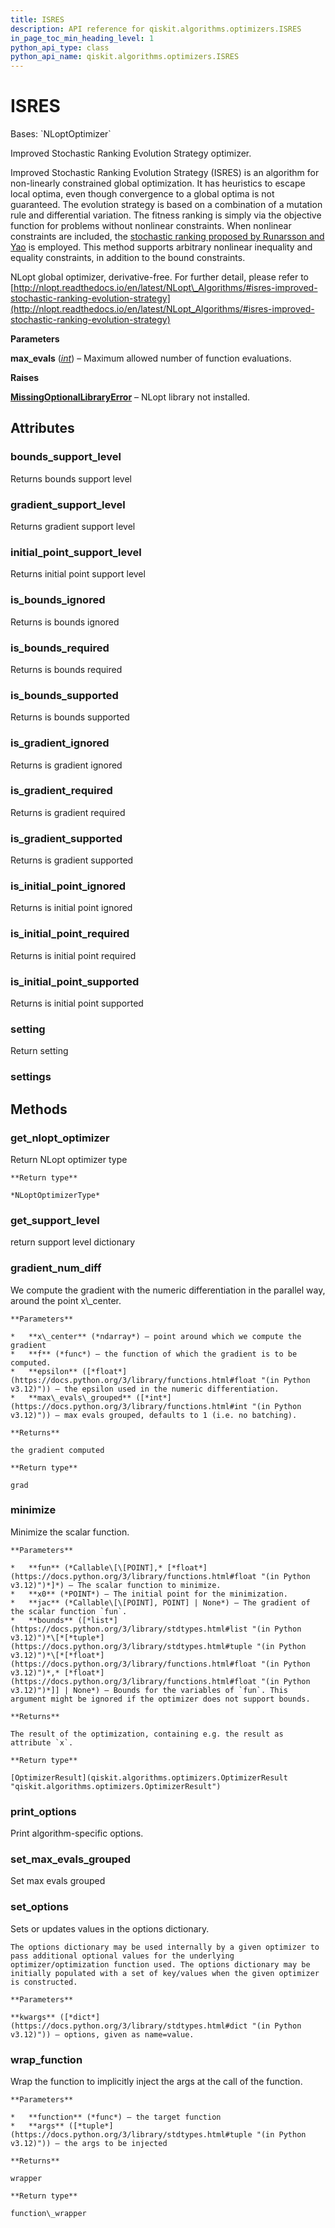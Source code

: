 ```yaml
---
title: ISRES
description: API reference for qiskit.algorithms.optimizers.ISRES
in_page_toc_min_heading_level: 1
python_api_type: class
python_api_name: qiskit.algorithms.optimizers.ISRES
---
```


# ISRES

<Class id="qiskit.algorithms.optimizers.ISRES" github="https://github.com/qiskit/qiskit/tree/stable/0.25/qiskit/algorithms/optimizers/nlopts/isres.py" signature="qiskit.algorithms.optimizers.ISRES(max_evals=1000)">
  Bases: `NLoptOptimizer`

  Improved Stochastic Ranking Evolution Strategy optimizer.

  Improved Stochastic Ranking Evolution Strategy (ISRES) is an algorithm for non-linearly constrained global optimization. It has heuristics to escape local optima, even though convergence to a global optima is not guaranteed. The evolution strategy is based on a combination of a mutation rule and differential variation. The fitness ranking is simply via the objective function for problems without nonlinear constraints. When nonlinear constraints are included, the [stochastic ranking proposed by Runarsson and Yao](https://notendur.hi.is/tpr/software/sres/Tec311r.pdf) is employed. This method supports arbitrary nonlinear inequality and equality constraints, in addition to the bound constraints.

  NLopt global optimizer, derivative-free. For further detail, please refer to [http://nlopt.readthedocs.io/en/latest/NLopt\_Algorithms/#isres-improved-stochastic-ranking-evolution-strategy](http://nlopt.readthedocs.io/en/latest/NLopt_Algorithms/#isres-improved-stochastic-ranking-evolution-strategy)

  **Parameters**

  **max\_evals** ([*int*](https://docs.python.org/3/library/functions.html#int "(in Python v3.12)")) – Maximum allowed number of function evaluations.

  **Raises**

  [**MissingOptionalLibraryError**](exceptions#qiskit.exceptions.MissingOptionalLibraryError "qiskit.exceptions.MissingOptionalLibraryError") – NLopt library not installed.

  ## Attributes

  ### bounds\_support\_level

  <Attribute id="qiskit.algorithms.optimizers.ISRES.bounds_support_level" name="bounds_support_level">
    Returns bounds support level
  </Attribute>

  ### gradient\_support\_level

  <Attribute id="qiskit.algorithms.optimizers.ISRES.gradient_support_level" name="gradient_support_level">
    Returns gradient support level
  </Attribute>

  ### initial\_point\_support\_level

  <Attribute id="qiskit.algorithms.optimizers.ISRES.initial_point_support_level" name="initial_point_support_level">
    Returns initial point support level
  </Attribute>

  ### is\_bounds\_ignored

  <Attribute id="qiskit.algorithms.optimizers.ISRES.is_bounds_ignored" name="is_bounds_ignored">
    Returns is bounds ignored
  </Attribute>

  ### is\_bounds\_required

  <Attribute id="qiskit.algorithms.optimizers.ISRES.is_bounds_required" name="is_bounds_required">
    Returns is bounds required
  </Attribute>

  ### is\_bounds\_supported

  <Attribute id="qiskit.algorithms.optimizers.ISRES.is_bounds_supported" name="is_bounds_supported">
    Returns is bounds supported
  </Attribute>

  ### is\_gradient\_ignored

  <Attribute id="qiskit.algorithms.optimizers.ISRES.is_gradient_ignored" name="is_gradient_ignored">
    Returns is gradient ignored
  </Attribute>

  ### is\_gradient\_required

  <Attribute id="qiskit.algorithms.optimizers.ISRES.is_gradient_required" name="is_gradient_required">
    Returns is gradient required
  </Attribute>

  ### is\_gradient\_supported

  <Attribute id="qiskit.algorithms.optimizers.ISRES.is_gradient_supported" name="is_gradient_supported">
    Returns is gradient supported
  </Attribute>

  ### is\_initial\_point\_ignored

  <Attribute id="qiskit.algorithms.optimizers.ISRES.is_initial_point_ignored" name="is_initial_point_ignored">
    Returns is initial point ignored
  </Attribute>

  ### is\_initial\_point\_required

  <Attribute id="qiskit.algorithms.optimizers.ISRES.is_initial_point_required" name="is_initial_point_required">
    Returns is initial point required
  </Attribute>

  ### is\_initial\_point\_supported

  <Attribute id="qiskit.algorithms.optimizers.ISRES.is_initial_point_supported" name="is_initial_point_supported">
    Returns is initial point supported
  </Attribute>

  ### setting

  <Attribute id="qiskit.algorithms.optimizers.ISRES.setting" name="setting">
    Return setting
  </Attribute>

  ### settings

  <Attribute id="qiskit.algorithms.optimizers.ISRES.settings" name="settings" />

  ## Methods

  ### get\_nlopt\_optimizer

  <Function id="qiskit.algorithms.optimizers.ISRES.get_nlopt_optimizer" name="get_nlopt_optimizer" signature="get_nlopt_optimizer()">
    Return NLopt optimizer type

    **Return type**

    *NLoptOptimizerType*
  </Function>

  ### get\_support\_level

  <Function id="qiskit.algorithms.optimizers.ISRES.get_support_level" name="get_support_level" signature="get_support_level()">
    return support level dictionary
  </Function>

  ### gradient\_num\_diff

  <Function id="qiskit.algorithms.optimizers.ISRES.gradient_num_diff" name="gradient_num_diff" signature="static gradient_num_diff(x_center, f, epsilon, max_evals_grouped=None)">
    We compute the gradient with the numeric differentiation in the parallel way, around the point x\_center.

    **Parameters**

    *   **x\_center** (*ndarray*) – point around which we compute the gradient
    *   **f** (*func*) – the function of which the gradient is to be computed.
    *   **epsilon** ([*float*](https://docs.python.org/3/library/functions.html#float "(in Python v3.12)")) – the epsilon used in the numeric differentiation.
    *   **max\_evals\_grouped** ([*int*](https://docs.python.org/3/library/functions.html#int "(in Python v3.12)")) – max evals grouped, defaults to 1 (i.e. no batching).

    **Returns**

    the gradient computed

    **Return type**

    grad
  </Function>

  ### minimize

  <Function id="qiskit.algorithms.optimizers.ISRES.minimize" name="minimize" signature="minimize(fun, x0, jac=None, bounds=None)">
    Minimize the scalar function.

    **Parameters**

    *   **fun** (*Callable\[\[POINT],* [*float*](https://docs.python.org/3/library/functions.html#float "(in Python v3.12)")*]*) – The scalar function to minimize.
    *   **x0** (*POINT*) – The initial point for the minimization.
    *   **jac** (*Callable\[\[POINT], POINT] | None*) – The gradient of the scalar function `fun`.
    *   **bounds** ([*list*](https://docs.python.org/3/library/stdtypes.html#list "(in Python v3.12)")*\[*[*tuple*](https://docs.python.org/3/library/stdtypes.html#tuple "(in Python v3.12)")*\[*[*float*](https://docs.python.org/3/library/functions.html#float "(in Python v3.12)")*,* [*float*](https://docs.python.org/3/library/functions.html#float "(in Python v3.12)")*]] | None*) – Bounds for the variables of `fun`. This argument might be ignored if the optimizer does not support bounds.

    **Returns**

    The result of the optimization, containing e.g. the result as attribute `x`.

    **Return type**

    [OptimizerResult](qiskit.algorithms.optimizers.OptimizerResult "qiskit.algorithms.optimizers.OptimizerResult")
  </Function>

  ### print\_options

  <Function id="qiskit.algorithms.optimizers.ISRES.print_options" name="print_options" signature="print_options()">
    Print algorithm-specific options.
  </Function>

  ### set\_max\_evals\_grouped

  <Function id="qiskit.algorithms.optimizers.ISRES.set_max_evals_grouped" name="set_max_evals_grouped" signature="set_max_evals_grouped(limit)">
    Set max evals grouped
  </Function>

  ### set\_options

  <Function id="qiskit.algorithms.optimizers.ISRES.set_options" name="set_options" signature="set_options(**kwargs)">
    Sets or updates values in the options dictionary.

    The options dictionary may be used internally by a given optimizer to pass additional optional values for the underlying optimizer/optimization function used. The options dictionary may be initially populated with a set of key/values when the given optimizer is constructed.

    **Parameters**

    **kwargs** ([*dict*](https://docs.python.org/3/library/stdtypes.html#dict "(in Python v3.12)")) – options, given as name=value.
  </Function>

  ### wrap\_function

  <Function id="qiskit.algorithms.optimizers.ISRES.wrap_function" name="wrap_function" signature="static wrap_function(function, args)">
    Wrap the function to implicitly inject the args at the call of the function.

    **Parameters**

    *   **function** (*func*) – the target function
    *   **args** ([*tuple*](https://docs.python.org/3/library/stdtypes.html#tuple "(in Python v3.12)")) – the args to be injected

    **Returns**

    wrapper

    **Return type**

    function\_wrapper
  </Function>
</Class>

